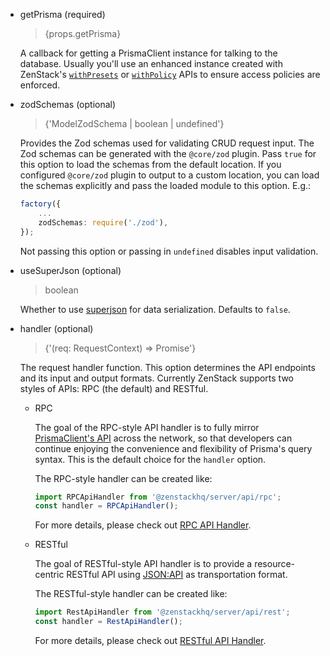 
-   getPrisma (required)

    <blockquote>{props.getPrisma}</blockquote>

    A callback for getting a PrismaClient instance for talking to the database. Usually you'll use an enhanced instance created with ZenStack's [`withPresets`](/docs/reference/runtime-api#withpresets) or [`withPolicy`](/docs/reference/runtime-api#withpolicy) APIs to ensure access policies are enforced.

-   zodSchemas (optional)

    <blockquote>{'ModelZodSchema | boolean | undefined'}</blockquote>

    Provides the Zod schemas used for validating CRUD request input. The Zod schemas can be generated with the `@core/zod` plugin. Pass `true` for this option to load the schemas from the default location. If you configured `@core/zod` plugin to output to a custom location, you can load the schemas explicitly and pass the loaded module to this option. E.g.:

    ```ts
    factory({
        ...
        zodSchemas: require('./zod'),
    });
    ```

    Not passing this option or passing in `undefined` disables input validation.

-   useSuperJson (optional)

    <blockquote>boolean</blockquote>

    Whether to use [superjson](https://github.com/blitz-js/superjson) for data serialization. Defaults to `false`.

-   handler (optional)

    <blockquote>{'(req: RequestContext) => Promise<Response>'}</blockquote>

    The request handler function. This option determines the API endpoints and its input and output formats. Currently ZenStack supports two styles of APIs: RPC (the default) and RESTful.

    - RPC

        The goal of the RPC-style API handler is to fully mirror [PrismaClient's API](https://www.prisma.io/docs/reference/api-reference/prisma-client-reference#model-queries) across the network, so that developers can continue enjoying the convenience and flexibility of Prisma's query syntax. This is the default choice for the `handler` option.

        The RPC-style handler can be created like:

        ```ts
        import RPCApiHandler from '@zenstackhq/server/api/rpc';
        const handler = RPCApiHandler();
        ```

        For more details, please check out [RPC API Handler](/docs/reference/server-adapters/api-handlers/rpc).

    - RESTful

        The goal of RESTful-style API handler is to provide a resource-centric RESTful API using [JSON:API](https://jsonapi.org/) as transportation format.

        The RESTful-style handler can be created like:

        ```ts
        import RestApiHandler from '@zenstackhq/server/api/rest';
        const handler = RestApiHandler();
        ```

        For more details, please check out [RESTful API Handler](/docs/reference/server-adapters/api-handlers/rest).
